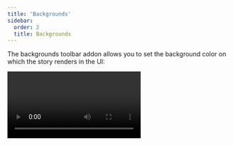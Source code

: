 ```yaml
---
title: 'Backgrounds'
sidebar:
  order: 2
  title: Backgrounds
---
```


The backgrounds toolbar addon allows you to set the background color on which the story renders in the UI:

<Video src="../_assets/essentials/addon-backgrounds-optimized.mp4" />

## Configuration

By default, the backgrounds toolbar includes a light and dark background.

But you're not restricted to these backgrounds. You can configure your own set of colors with the `backgrounds` [parameter](../writing-stories/parameters.mdx) in your [`.storybook/preview.js`](../configure/index.mdx#configure-story-rendering). There are two ways to configure the backgrounds:

### Using `options`

<Callout variant="info">
  This API can only be used when the [`backgroundsStoryGlobals` feature flag](../api/main-config/main-config-features.mdx#backgroundsstoryglobals) is enabled.
</Callout>

The available background colors are defined using the `options` property:

{/* prettier-ignore-start */}

<CodeSnippets path="addon-backgrounds-options-in-preview.md" />

{/* prettier-ignore-end */}

### Using `values`

If you're not using the `globals` API, you can define the available background colors using the `values` property:

{/* prettier-ignore-start */}

<CodeSnippets path="addon-backgrounds-values-in-preview.md" />

{/* prettier-ignore-end */}

With either method, available backgrounds can be defined at the project, component, and story levels.

To apply a default background color, assign the `default` property to one of the available colors.

{/* TK - Snippet? */}

## Overriding the background for a story

The Backgrounds addon enables you to change the background color applied to a story by selecting from the list of predefined background colors in the toolbar. If needed, you can force a story to use a specific background color. There are two ways to do this, which have different behaviors:

### Using `globals`

<Callout variant="info">
  This feature is available when the [`backgroundsStoryGlobals` feature flag](../api/main-config/main-config-features.mdx#backgroundsstoryglobals) is enabled.
</Callout>

When you specify a background color for a story (or a component's stories) using `globals`, the background color is applied and cannot be changed using the toolbar. This is useful when you want to ensure that a story is always rendered on a specific background color.

{/* prettier-ignore-start */}

<CodeSnippets path="addon-backgrounds-override-globals.md" usesCsf3 />

{/* prettier-ignore-end */}

### Using `parameters`

If you're not yet using the `globals` API, you can set the default background color for a story using the `parameters.backgrounds.default` parameter:

{/* prettier-ignore-start */}

<CodeSnippets path="addon-backgrounds-override-parameters-default.md" usesCsf3 />

{/* prettier-ignore-end */}

As implied by the name, this method only sets the default background color for a story. You can still change the background color using the toolbar when viewing the story.

## Extending the configuration

You can also define backgrounds per-component or per-story basis through [parameter inheritance](../writing-stories/parameters.mdx#component-parameters).

### Using `options`

<Callout variant="info">
  This API can only be used when the [`backgroundsStoryGlobals` feature flag](../api/main-config/main-config-features.mdx#backgroundsstoryglobals) is enabled.
</Callout>

The available background colors are defined using the `options` property. In this example, we'll adjust the colors for all of the Button component's stories:

{/* prettier-ignore-start */}

<CodeSnippets path="addon-backgrounds-options-in-meta.md" />

{/* prettier-ignore-end */}

### Using `values`

If you're not using the `globals` API, you can define the available background colors using the `values` property. In this example, we'll adjust the colors for all of the Button component's stories:

{/* prettier-ignore-start */}

<CodeSnippets path="addon-backgrounds-values-in-meta.md" />

{/* prettier-ignore-end */}

## Disable backgrounds

If you want to turn off backgrounds in a story, you can do so by setting the `backgrounds` parameter like so:

<Callout variant="info">
  Note that the property name changes when the [`backgroundsStoryGlobals` feature flag](../api/main-config/main-config-features.mdx#backgroundsstoryglobals) is enabled.
</Callout>

{/* prettier-ignore-start */}

<CodeSnippets path="addon-backgrounds-disabled.md" usesCsf3/>

{/* prettier-ignore-end */}

## Grid

The Backgrounds toolbar also includes a Grid selector, which allows you to quickly see if your components are aligned.

You don't need additional configuration to get started. But its properties are fully customizable; if you don't supply any value to any of its properties, they'll default to the following values:

{/* prettier-ignore-start */}

<CodeSnippets path="addon-backgrounds-grid.md" />

{/* prettier-ignore-end */}

## API

### Globals

This addon contributes the following globals to Storybook, under the `backgrounds` namespace:

<Callout variant="info">
  These globals are only available when the [`backgroundsStoryGlobals` feature flag](../api/main-config/main-config-features.mdx#backgroundsstoryglobals) is enabled.
</Callout>

#### `grid`

Type: Boolean

Whether the [grid](#grid) is displayed.

#### `value`

Type: `string`

When set, the background color is applied and cannot be changed using the toolbar. Must match the key of one of the [available colors](#using-options). 

### Parameters

This addon contributes the following [parameters](../writing-stories/parameters.mdx) to Storybook, under the `backgrounds` namespace:

#### `default`

Type: `string`

Required: See description

Default background color. Must match the `name` property of one of the [available colors](#values).

#### `disable`

<Callout variant="info">
  This API is deprecated when the [`backgroundsStoryGlobals` feature flag](../api/main-config/main-config-features.mdx#backgroundsstoryglobals) is enabled.
</Callout>

Type: `boolean`

Turn off this addon's behavior. If you wish to turn off this addon for the entire Storybook, you should do so when registering `addon-essentials`. See the [essential addon's docs](../essentials/index.mdx#disabling-addons) for more information.

This parameter is most useful to allow overriding at more specific levels. For example, if this parameter is set to `true` at the project level, it could be re-enabled by setting it to `false` at the meta (component) or story level.

#### `disabled`

<Callout variant="info">
  This API is only available when the [`backgroundsStoryGlobals` feature flag](../api/main-config/main-config-features.mdx#backgroundsstoryglobals) is enabled.
</Callout>

Type: `boolean`

Turn off this addon's behavior. If you wish to turn off this addon for the entire Storybook, you should do so when registering `addon-essentials`. See the [essential addon's docs](../essentials/index.mdx#disabling-addons) for more information.

This parameter is most useful to allow overriding at more specific levels. For example, if this parameter is set to `true` at the project level, it could be re-enabled by setting it to `false` at the meta (component) or story level.

#### `grid`

Type:

```ts
{
 cellAmount?: number;
 cellSize?: number;
 disable?: boolean;
 offsetX?: number;
 offsetY?: number;
 opacity?: number;
}
```

Configuration for the [background grid](#grid).

##### `grid.cellAmount`

Type: `number`

Default: `5`

Specify the size of the minor grid lines.

##### `grid.cellSize`

Type: `number`

Default: `20`

Specify the size of the major grid lines.

##### `grid.disable`

Type: `boolean`

Turn off the grid.

##### `grid.offsetX`

Type: `number`

Default: `0` if [story layout](../api/parameters.mdx#layout) is `'fullscreen'`; `16` if story layout is `'padded'`

Horizontal offset of the grid.

##### `grid.offsetY`

Type: `number`

Default: `0` if [story layout](../api/parameters.mdx#layout) is `'fullscreen'`; `16` if story layout is `'padded'`

Vertical offset of the grid.

##### `grid.opacity`

Type: `number`

Default: `0.5`

The opacity of the grid lines.

#### `options`

<Callout variant="info">
  This API is only available when the [`backgroundsStoryGlobals` feature flag](../api/main-config/main-config-features.mdx#backgroundsstoryglobals) is enabled.
</Callout>

Type: `Record<string, { name: string; value: string }>`

Required: See description

Defines the background colors. See above for a [usage example](#with-options).

Required when defining `backgrounds` parameter at project level.

#### `values`

<Callout variant="info">
  This API is deprecated when the [`backgroundsStoryGlobals` feature flag](../api/main-config/main-config-features.mdx#backgroundsstoryglobals) is enabled.
</Callout>

Type: `{ name: string; value: string }[]`

Required: See description

Available background colors. See above for a [usage example](#using-values).

Required when defining `backgrounds` parameter at project level.
